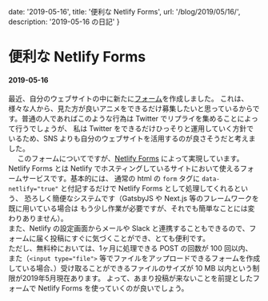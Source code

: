

  date: '2019-05-16',
  title: '便利な Netlify Forms',
  url: '/blog/2019/05/16/',
  description: '2019-05-16 の日記'
}

# 便利な Netlify Forms
#### 2019-05-16

最近、自分のウェブサイトの中に新たに[フォーム](https://hellorusk.net/form/)を作成しました。
これは、様々な人から、見た方が良いアニメをできるだけ募集したいと思っているからです。普通の人であればこのような行為は Twitter でリプライを集めることによって行うでしょうが、
私は Twitter をできるだけひっそりと運用していく方針でいるため、SNS よりも自分のウェブサイトを活用するのが良さそうだと考えました。  
　 
このフォームについてですが、[Netlify Forms](https://www.netlify.com/docs/form-handling/) によって実現しています。  
Netlify Forms とは Netlify でホスティングしているサイトにおいて使えるフォームサービスです。基本的には、
通常の html の `form` タグに `data-netlify="true"` と付記するだけで Netlify Forms として処理してくれるという、
恐ろしく簡便なシステムです（GatsbyJS や Next.js 等のフレームワークを既に用いている場合は
もう少し作業が必要ですが、それでも簡単なことには変わりありません）。  
また、Netlify の設定画面からメールや Slack と連携することもできるので、フォームに届く投稿にすぐに気づくことができ、とても便利です。  
ただし、無料枠においては、1ヶ月に処理できる POST の回数が 100 回以内、
また（`<input type="file">` 等でファイルをアップロードできるフォームを作成している場合、）受け取ることができるファイルのサイズが 10 MB 以内という制限が2019年5月現在あります。
よって、あまり投稿が来ないことを前提としたフォームで Netlify Forms を使っていくのが良いでしょう。

<BlogLayout meta={meta} />
<BlogMeta meta={meta} />
